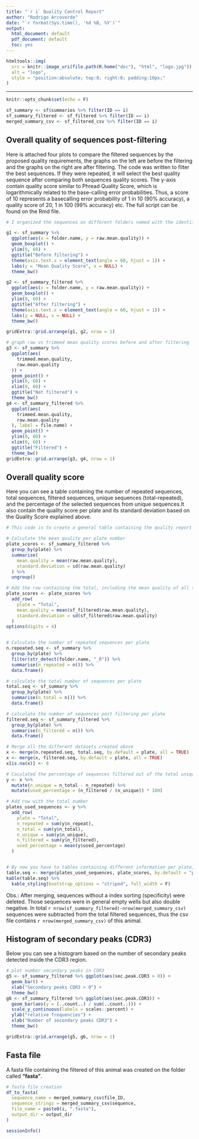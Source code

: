 ```yaml
---
title: "`r i` Quality Control Report"
author: "Rodrigo Arcoverde" 
date: "`r format(Sys.time(), '%d %B, %Y')`"
output:
  html_document: default
  pdf_document: default
  toc: yes
---
```


```r
htmltools::img(
  src = knitr::image_uri(file.path(R.home("doc"), "html", "logo.jpg")),
  alt = "logo",
  style = "position:absolute; top:0; right:0; padding:10px;"
)
```
---


```r
knitr::opts_chunk$set(echo = F)

sf_summary <- sf$summaries %>% filter(ID == i)
sf_summary_filtered <- sf_filtered %>% filter(ID == i)
merged_summary_csv <- sf_filtered_csv %>% filter(ID == i)
```

## Overall quality of sequences post-filtering

Here is attached four plots to compare the filtered sequences by the proposed quality requirements, the graphs on the left are before the filtering and the graphs on the right are after filtering. The code was written to filter the best sequences. If they were repeated, it will select the best quality sequence after comparing both sequences quality scores.
The y-axis contain quality score similar to Phread Quality Score, which is logarithmically related to the base-calling error probabilities. Thus, a score of 10 represents a basecalling error probability of 1 in 10 (90% accuracy), a quality score of 20, 1 in 100 (99% accuracy) etc. 
The full script can be found on the Rmd file. 



```r
# I organized the sequences on different folders named with the identification I wanted. In this way, the folder.name gives me the ID that I can use to plot what I need. Here I wanted to compare the repeated sequences before and after filtering. You can change the axis depending on what you want to show here.

g1 <- sf_summary %>%
  ggplot(aes(x = folder.name, y = raw.mean.quality)) +
  geom_boxplot() +
  ylim(0, 60) +
  ggtitle("Before filtering") +
  theme(axis.text.x = element_text(angle = 60, hjust = 1)) +
  labs(y = "Mean Quality Score", x = NULL) +
  theme_bw()

g2 <- sf_summary_filtered %>%
  ggplot(aes(x = folder.name, y = raw.mean.quality)) +
  geom_boxplot() +
  ylim(0, 60) +
  ggtitle("After filtering") +
  theme(axis.text.x = element_text(angle = 60, hjust = 1)) +
  labs(y = NULL, x = NULL) +
  theme_bw()

gridExtra::grid.arrange(g1, g2, nrow = 1)
```

```r
# graph raw vs trimmed mean quality scores before and after filtering
g3 <- sf_summary %>%
  ggplot(aes(
    trimmed.mean.quality,
    raw.mean.quality
  )) +
  geom_point() +
  ylim(0, 60) +
  xlim(0, 60) +
  ggtitle("Not filtered") +
  theme_bw()
g4 <- sf_summary_filtered %>%
  ggplot(aes(
    trimmed.mean.quality,
    raw.mean.quality
  ), label = file.name) +
  geom_point() +
  ylim(0, 60) +
  xlim(0, 60) +
  ggtitle("Filtered") +
  theme_bw()
gridExtra::grid.arrange(g3, g4, nrow = 1)
```



## Overall quality score 

Here you can see a table containing the number of repeated sequences, total sequences, filtered sequences, unique sequences (total-repeated), and the percentage of the selected sequences from unique sequences.It also contain the quality score per plate and its standard deviation based on the Quality Score explained above. 


```r
# This code is to create a general table containing the quality report per plate

# Calculate the mean quality per plate number
plate_scores <- sf_summary_filtered %>%
  group_by(plate) %>%
  summarise(
    mean.quality = mean(raw.mean.quality),
    standard.deviation = sd(raw.mean.quality)
  ) %>%
  ungroup()

# Add the row containing the total, including the mean quality of all the sequences and its standard deviation
plate_scores <- plate_scores %>%
  add_row(
    plate = "Total",
    mean.quality = mean(sf_filtered$raw.mean.quality),
    standard.deviation = sd(sf_filtered$raw.mean.quality)
  )
options(digits = 4)


# Calculate the number of repeated sequences per plate
n.repeated.seq <- sf_summary %>%
  group_by(plate) %>%
  filter(str_detect(folder.name, "_R")) %>%
  summarise(n_repeated = n()) %>%
  data.frame()

# calculate the total number of sequences per plate
total.seq <- sf_summary %>%
  group_by(plate) %>%
  summarise(n_total = n()) %>%
  data.frame()

# calculate the number of sequences post filtering per plate
filtered.seq <- sf_summary_filtered %>%
  group_by(plate) %>%
  summarise(n_filtered = n()) %>%
  data.frame()

# Merge all the different datasets created above
x <- merge(n.repeated.seq, total.seq, by.default = plate, all = TRUE)
x <- merge(x, filtered.seq, by.default = plate, all = TRUE)
x[is.na(x)] <- 0

# Caculated the percentage of sequences filtered out of the total unique sequences and add the value in a new column (not repeated)
y <- x %>%
  mutate(n_unique = n_total - n_repeated) %>%
  mutate(used_percentage = (n_filtered / (n_unique)) * 100)

# Add row with the total number
plates_used_sequences <- y %>%
  add_row(
    plate = "Total",
    n_repeated = sum(y$n_repeat),
    n_total = sum(y$n_total),
    n_unique = sum(y$n_unique),
    n_filtered = sum(y$n_filtered),
    used_percentage = mean(y$used_percentage)
  )


# By now you have to tables containing different information per plate, here it just merging them into one single table to plot it
table.seq <- merge(plates_used_sequences, plate_scores, by.default = "plate")
kable(table.seq) %>%
  kable_styling(bootstrap_options = "striped", full_width = F)
```
Obs.: After merging, sequences without a index sorting (specificity) were deleted. Those sequences were in general empty wells but also double negative. In total `r nrow(sf_summary_filtered)-nrow(merged_summary_csv)` sequences were subtracted from the total filtered sequences, thus the csv file contains `r nrow(merged_summary_csv)` of this animal.


## Histogram of secondary peaks (CDR3)

Below you can see a histogram based on the number of secondary peaks detected inside the CDR3 region.

```r
# plot number secondary peaks in CDR3
g5 <- sf_summary_filtered %>% ggplot(aes(sec.peak.CDR3 > 0)) +
  geom_bar() +
  xlab("Secondary peaks CDR3 > 0") +
  theme_bw()
g6 <- sf_summary_filtered %>% ggplot(aes(sec.peak.CDR3)) +
  geom_bar(aes(y = (..count..) / sum(..count..))) +
  scale_y_continuous(labels = scales::percent) +
  ylab("relative frequencies") +
  xlab("Number of secondary peaks CDR3") +
  theme_bw()

gridExtra::grid.arrange(g5, g6, nrow = 1)
```

## Fasta file 

A fasta file containing the filtered of this animal was created on the folder called __"fasta"__. 
```r
# fasta file creation
df_to_fasta(
  sequence_name = merged_summary_csv$file_ID,
  sequence_strings = merged_summary_csv$sequence,
  file_name = paste0(i, ".fasta"),
  output_dir = output_dir
)
```













```r
sessionInfo()
```
